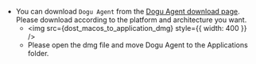 
- You can download `Dogu Agent` from the [Dogu Agent download page](https://dogutech.io/downloads/dogu-agent). Please download according to the platform and architecture you want.
  - <img src={dost_macos_to_application_dmg} style={{ width: 400 }} />
  - Please open the dmg file and move Dogu Agent to the Applications folder.
